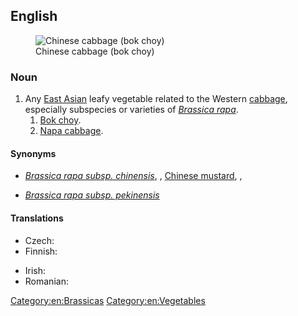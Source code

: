 ==English==
{{slim-wikipedia}}
[[Image:Bokchoy.jpg|thumb|Chinese cabbage (bok choy)]]

===Noun===
{{en-noun|-|s}}

# Any [[East Asian]] leafy vegetable related to the Western [[cabbage]], especially subspecies or varieties of ''[[Brassica rapa]]''.
## [[bok choy|Bok choy]].
## [[napa cabbage|Napa cabbage]].

====Synonyms====
* {{sense|bok choy}} ''[[Brassica rapa subsp. chinensis]]'', {{vern|Chinese chard}}, [[Chinese mustard]], {{vern|celery mustard}}, {{vern|spoon cabbage}}
* {{sense|napa cabbage}} ''[[Brassica rapa subsp. pekinensis]]''

====Translations====
{{trans-top|leafy vegetable}}
* Czech: {{t|cs|čínské zelí|n}}
* Finnish: {{t+|fi|kiinankaali}}
{{trans-mid}}
* Irish: {{t|ga|cabáiste Síneach|m}}
* Romanian: {{t|ro|varză chinezească|f}}
{{trans-bottom}}

{{trans-see|bok choy}}

{{trans-see|napa cabbage}}

[[Category:en:Brassicas]]
[[Category:en:Vegetables]]